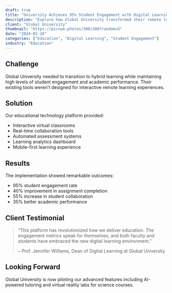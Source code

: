 ```yaml
---
draft: true
title: "University Achieves 95% Student Engagement with Digital Learning Platform"
description: "Explore how Global University transformed their remote learning experience using our educational technology platform."
client: "Global University"
thumbnail: "https://picsum.photos/300/200?random=5"
date: "2024-02-28"
categories: ["Education", "Digital Learning", "Student Engagement"]
industry: "Education"
---
```


## Challenge

Global University needed to transition to hybrid learning while maintaining high levels of student engagement and academic performance. Their existing tools weren't designed for interactive remote learning experiences.

## Solution

Our educational technology platform provided:

- Interactive virtual classrooms
- Real-time collaboration tools
- Automated assessment systems
- Learning analytics dashboard
- Mobile-first learning experience

## Results

The implementation showed remarkable outcomes:

- 95% student engagement rate
- 40% improvement in assignment completion
- 55% increase in student collaboration
- 35% better academic performance

## Client Testimonial

> "This platform has revolutionized how we deliver education. The engagement metrics speak for themselves, and both faculty and students have embraced the new digital learning environment."
>
> -- Prof. Jennifer Williams, Dean of Digital Learning at Global University

## Looking Forward

Global University is now piloting our advanced features including AI-powered tutoring and virtual reality labs for science courses. 